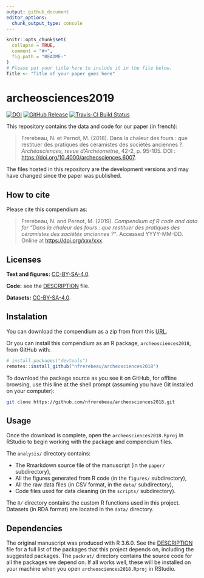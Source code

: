 ```yaml
---
output: github_document
editor_options: 
  chunk_output_type: console
---
```


<!-- README.md is generated from README.Rmd. Please edit that file -->

```r
knitr::opts_chunk$set(
  collapse = TRUE,
  comment = "#>",
  fig.path = "README-"
)
# Please put your title here to include it in the file below.
Title <- "Title of your paper goes here"
```

# archeosciences2019

[![DOI](https://zenodo.org/badge/DOI/xxx/xxx.svg)](https://doi.org/xxx/xxx)
[![GitHub Release](https://img.shields.io/github/release/nfrerebeau/archeosciences2018.svg)](https://github.com/nfrerebeau/archeosciences2018/releases)
[![Travis-CI Build Status](https://travis-ci.org/nfrerebeau/archeosciences2018.svg?branch=master)](https://travis-ci.org/nfrerebeau/archeosciences2018)

This repository contains the data and code for our paper (in french):

> Frerebeau, N. et Pernot, M. (2018). Dans la chaleur des fours : que restituer des pratiques des céramistes des sociétés anciennes ?. *Archéosciences, revue d'Archéométrie*, 42-2, p. 95-105. DOI : <https://doi.org/10.4000/archeosciences.6007>.

The files hosted in this repository are the development versions and may have changed since the paper was published.

## How to cite

Please cite this compendium as:

> Frerebeau, N. and Pernot, M. (2019). *Compendium of R code and data for "Dans la chaleur des fours : que restituer des pratiques des céramistes des sociétés anciennes ?"*. Accessed YYYY-MM-DD. Online at <https://doi.org/xxx/xxx>.

## Licenses

**Text and figures:** [CC-BY-SA-4.0](http://creativecommons.org/licenses/by-sa/4.0/).

**Code:** see the [DESCRIPTION](DESCRIPTION) file.

**Datasets:** [CC-BY-SA-4.0](http://creativecommons.org/licenses/by-sa/4.0/).

## Instalation

You can download the compendium as a zip from from this [URL](http://github.com/nfrerebeau/archeosciences2018/archive/master.zip).

Or you can install this compendium as an R package, `archeosciences2018`, from GitHub with:

```r
# install.packages("devtools")
remotes::install_github("nfrerebeau/archeosciences2018")
```

To download the package source as you see it on GitHub, for offline browsing, use this line at the shell prompt (assuming you have Git installed on your computer):

```sh
git clone https://github.com/nfrerebeau/archeosciences2018.git
```

## Usage
Once the download is complete, open the `archeosciences2018.Rproj` in RStudio to begin working with the package and compendium files. 

The `analysis/` directory contains:

* The Rmarkdown source file of the manuscript (in the `paper/` subdirectory),
* All the figures generated from R code (in the `figures/` subdirectory),
* All the raw data files (in CSV format, in the `data/` subdirectory),
* Code files used for data cleaning (in the `scripts/` subdirectory).

The `R/` directory contains the custom R functions used in this project. Datasets (in RDA format) are located in the `data/` directory.

## Dependencies

The original manuscript was produced with R 3.6.0. See the [DESCRIPTION](DESCRIPTION) file for a full list of the packages that this project depends on, including the suggested packages. The `packrat/` directory contains the source code for all the packages we depend on. If all works well, these will be installed on your machine when you open `archeosciences2018.Rproj` in RStudio.
